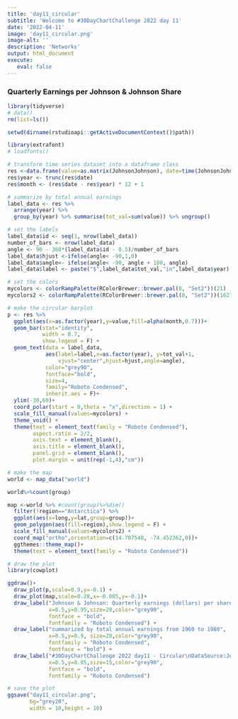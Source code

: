 ```yaml
---
title: 'day11_circular'
subtitle: 'Welcome to #30DayChartChallenge 2022 day 11'
date: '2022-04-11'
image: 'day11_circular.png'
image-alt: ''
description: 'Networks'
output: html_document
execute: 
   eval: false
---
```






### Quarterly Earnings per Johnson & Johnson Share

```r

library(tidyverse)
# data()
rm(list=ls())

setwd(dirname(rstudioapi::getActiveDocumentContext()$path))

library(extrafont)
# loadfonts()

# transform time series dataset into a dataframe class
res <-data.frame(value=as.matrix(JohnsonJohnson), date=time(JohnsonJohnson))
res$year <- trunc(res$date)
res$month <- (res$date - res$year) * 12 + 1

# summarize by total annual earnings
label_data <- res %>% 
  arrange(year) %>%
  group_by(year) %>% summarise(tot_val=sum(value)) %>% ungroup()

# set the labels
label_data$id <- seq(1, nrow(label_data))
number_of_bars <- nrow(label_data)
angle <- 90 - 360*(label_data$id - 0.5)/number_of_bars
label_data$hjust <-ifelse(angle< -90,1,0)
label_data$angle<- ifelse(angle< -90, angle + 180, angle)
label_data$label <- paste("$",label_data$tot_val,"in",label_data$year)

# set the colors
mycolors <- colorRampPalette(RColorBrewer::brewer.pal(8, "Set2"))(21)
mycolors2 <- colorRampPalette(RColorBrewer::brewer.pal(8, "Set2"))(1627)

# make the circular barplot
p <- res %>% 
  ggplot(aes(x=as.factor(year),y=value,fill=alpha(month,0.7)))+
  geom_bar(stat="identity",
           width = 0.7,
           show.legend = F) +
  geom_text(data = label_data,
            aes(label=label,x=as.factor(year), y=tot_val+1,
                vjust="center",hjust=hjust,angle=angle),
            color="grey90",
            fontface="bold",
            size=4,
            family="Roboto Condensed",
            inherit.aes = F)+
  ylim(-30,60)+
  coord_polar(start = 0,theta = "x",direction = 1) +
  scale_fill_manual(values=mycolors) +
  theme_void() +
  theme(text = element_text(family = "Roboto Condensed"),
        aspect.ratio = 2/2,
        axis.text = element_blank(),
        axis.title = element_blank(),
        panel.grid = element_blank(),
        plot.margin = unit(rep(-1,4),"cm"))

# make the map
world <- map_data("world")

world%>%count(group)

map <-world %>% #count(group)%>%dim()
  filter(!region=="Antarctica") %>%
  ggplot(aes(x=long,y=lat,group=group))+
  geom_polygon(aes(fill=region),show.legend = F) +
  scale_fill_manual(values=mycolors2) +
  coord_map("ortho",orientation=c(14.707540, -74.452362,0))+
  ggthemes::theme_map()+
  theme(text = element_text(family = "Roboto Condensed"))

# draw the plot
library(cowplot)

ggdraw()+
  draw_plot(p,scale=0.9,y=-0.1) +
  draw_plot(map,scale=0.28,x=-0.005,y=-0.1)+
  draw_label("Johnson & Johnson: Quarterly earnings (dollars) per share",
             x=0.5,y=0.95,size=28,color="grey90",
             fontface = "bold",
             fontfamily = "Roboto Condensed") +
  draw_label("summarized by total annual earnings from 1960 to 1980", 
             x=0.5,y=0.9, size=20,color="grey90",
             fontfamily = "Roboto Condensed",
             fontface = "bold") +
  draw_label("#30DayChartChallenge 2022 day11 - Circular\nDataSource:Johnson & Johnson dataset in {datasets}\nDataViz: Federica Gazzelloni",
             x=0.5,y=0.05,size=15,color="grey90",
             fontface = "bold",
             fontfamily = "Roboto Condensed")

# save the plot
ggsave("day11_circular.png",
       bg="grey20",
       width = 10,height = 10)  

```

